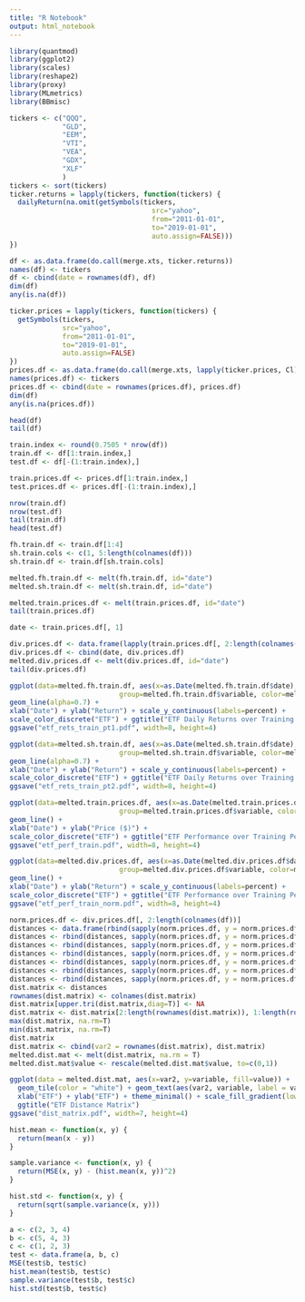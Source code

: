 ```yaml
---
title: "R Notebook"
output: html_notebook
---
```

```r
library(quantmod)
library(ggplot2)
library(scales)
library(reshape2)
library(proxy)
library(MLmetrics)
library(BBmisc)
```
```r
tickers <- c("QQQ",
             "GLD",
             "EEM",
             "VTI",
             "VEA",
             "GDX",
             "XLF"
             )
tickers <- sort(tickers)
ticker.returns = lapply(tickers, function(tickers) {
  dailyReturn(na.omit(getSymbols(tickers,
                                   src="yahoo",
                                   from="2011-01-01",
                                   to="2019-01-01",
                                   auto.assign=FALSE)))
})

df <- as.data.frame(do.call(merge.xts, ticker.returns))
names(df) <- tickers
df <- cbind(date = rownames(df), df)
dim(df)
any(is.na(df))
```
```r
ticker.prices = lapply(tickers, function(tickers) {
  getSymbols(tickers,
             src="yahoo",
             from="2011-01-01",
             to="2019-01-01",
             auto.assign=FALSE)
})
prices.df <- as.data.frame(do.call(merge.xts, lapply(ticker.prices, Cl)))
names(prices.df) <- tickers
prices.df <- cbind(date = rownames(prices.df), prices.df)
dim(df)
any(is.na(prices.df))
```
```r
head(df)
tail(df)
```
```r
train.index <- round(0.7505 * nrow(df))
train.df <- df[1:train.index,]
test.df <- df[-(1:train.index),]

train.prices.df <- prices.df[1:train.index,]
test.prices.df <- prices.df[-(1:train.index),]

nrow(train.df)
nrow(test.df)
tail(train.df)
head(test.df)
```
```r
fh.train.df <- train.df[1:4]
sh.train.cols <- c(1, 5:length(colnames(df)))
sh.train.df <- train.df[sh.train.cols]

melted.fh.train.df <- melt(fh.train.df, id="date")
melted.sh.train.df <- melt(sh.train.df, id="date")

melted.train.prices.df <- melt(train.prices.df, id="date")
tail(train.prices.df)
```
```r
date <- train.prices.df[, 1]

div.prices.df <- data.frame(lapply(train.prices.df[, 2:length(colnames(df))], function(x) x/x[1]))
div.prices.df <- cbind(date, div.prices.df)
melted.div.prices.df <- melt(div.prices.df, id="date")
tail(div.prices.df)
```
```r
ggplot(data=melted.fh.train.df, aes(x=as.Date(melted.fh.train.df$date), y=melted.fh.train.df$value,
                           group=melted.fh.train.df$variable, color=melted.fh.train.df$variable)) +
geom_line(alpha=0.7) +
xlab("Date") + ylab("Return") + scale_y_continuous(labels=percent) +
scale_color_discrete("ETF") + ggtitle("ETF Daily Returns over Training Period (Jan 2011 - Dec 2016), pt. 1") +
ggsave("etf_rets_train_pt1.pdf", width=8, height=4)
```
```r
ggplot(data=melted.sh.train.df, aes(x=as.Date(melted.sh.train.df$date), y=melted.sh.train.df$value,
                           group=melted.sh.train.df$variable, color=melted.sh.train.df$variable)) +
geom_line(alpha=0.7) +
xlab("Date") + ylab("Return") + scale_y_continuous(labels=percent) +
scale_color_discrete("ETF") + ggtitle("ETF Daily Returns over Training Period (Jan 2011 - Dec 2016), pt. 2") +
ggsave("etf_rets_train_pt2.pdf", width=8, height=4)
```
```r
ggplot(data=melted.train.prices.df, aes(x=as.Date(melted.train.prices.df$date), y=melted.train.prices.df$value,
                           group=melted.train.prices.df$variable, color=melted.train.prices.df$variable)) +
geom_line() +
xlab("Date") + ylab("Price ($)") +
scale_color_discrete("ETF") + ggtitle("ETF Performance over Training Period (Jan 2011 - Dec 2016)") +
ggsave("etf_perf_train.pdf", width=8, height=4)
```
```r
ggplot(data=melted.div.prices.df, aes(x=as.Date(melted.div.prices.df$date), y=melted.div.prices.df$value,
                           group=melted.div.prices.df$variable, color=melted.div.prices.df$variable)) +
geom_line() +
xlab("Date") + ylab("Return") + scale_y_continuous(labels=percent) +
scale_color_discrete("ETF") + ggtitle("ETF Performance over Training Period (Jan 2011 - Dec 2016) - Normalised") +
ggsave("etf_perf_train_norm.pdf", width=8, height=4)
```
```r
norm.prices.df <- div.prices.df[, 2:length(colnames(df))]
distances <- data.frame(rbind(sapply(norm.prices.df, y = norm.prices.df$EEM, function(x, y) MSE(x, y))))
distances <- rbind(distances, sapply(norm.prices.df, y = norm.prices.df$GDX, function(x, y) MSE(x, y)))
distances <- rbind(distances, sapply(norm.prices.df, y = norm.prices.df$GLD, function(x, y) MSE(x, y)))
distances <- rbind(distances, sapply(norm.prices.df, y = norm.prices.df$QQQ, function(x, y) MSE(x, y)))
distances <- rbind(distances, sapply(norm.prices.df, y = norm.prices.df$VEA, function(x, y) MSE(x, y)))
distances <- rbind(distances, sapply(norm.prices.df, y = norm.prices.df$VTI, function(x, y) MSE(x, y)))
distances <- rbind(distances, sapply(norm.prices.df, y = norm.prices.df$XLF, function(x, y) MSE(x, y)))
dist.matrix <- distances
rownames(dist.matrix) <- colnames(dist.matrix)
dist.matrix[upper.tri(dist.matrix,diag=T)] <- NA
dist.matrix <- dist.matrix[2:length(rownames(dist.matrix)), 1:length(rownames(dist.matrix))-1]
max(dist.matrix, na.rm=T)
min(dist.matrix, na.rm=T)
dist.matrix
dist.matrix <- cbind(var2 = rownames(dist.matrix), dist.matrix)
melted.dist.mat <- melt(dist.matrix, na.rm = T)
melted.dist.mat$value <- rescale(melted.dist.mat$value, to=c(0,1))
```
```r
ggplot(data = melted.dist.mat, aes(x=var2, y=variable, fill=value)) + 
  geom_tile(color = "white") + geom_text(aes(var2, variable, label = value), color = "black", size = 2, parse = T) +
  xlab("ETF") + ylab("ETF") + theme_minimal() + scale_fill_gradient(low = "lightblue", high = "red", name="Distance") +
  ggtitle("ETF Distance Matrix")
ggsave("dist_matrix.pdf", width=7, height=4)
```
```r
hist.mean <- function(x, y) {
  return(mean(x - y))
}

sample.variance <- function(x, y) {
  return(MSE(x, y) - (hist.mean(x, y))^2)
}

hist.std <- function(x, y) {
  return(sqrt(sample.variance(x, y)))
}

a <- c(2, 3, 4)
b <- c(5, 4, 3)
c <- c(1, 2, 3)
test <- data.frame(a, b, c)
MSE(test$b, test$c)
hist.mean(test$b, test$c)
sample.variance(test$b, test$c)
hist.std(test$b, test$c)
```